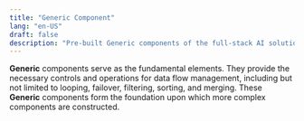 ```yaml
---
title: "Generic Component"
lang: "en-US"
draft: false
description: "Pre-built Generic components of the full-stack AI solution - Instill Core https://github.com/instill-ai/instill-core"
---
```


**Generic** components serve as the
fundamental elements. They provide the necessary controls and operations for
data flow management, including but not limited to looping, failover, filtering,
sorting, and merging. These **Generic** components form the foundation upon
which more complex components are constructed.
